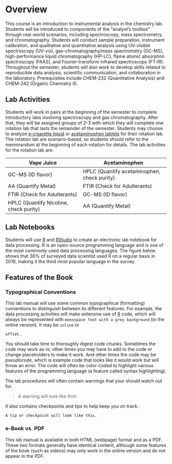 # Overview {-}

This course is an introduction to instrumental analysis in the chemistry lab. Students will be introduced to components of the “analyst’s toolbox” through real-world scenarios, including spectroscopy, mass spectrometry, and chromatography. Students will conduct sample preparation, instrument calibration, and qualitative and quantitative analysis using UV-visible spectroscopy (UV-vis), gas-chromatography/mass spectrometry (GC-MS), high-performance liquid chromatography (HP-LC), flame atomic absorption spectroscopy (FAAS), and Fourier-transform infrared spectroscopy (FT-IR). Throughout the semester, students will also work to develop skills related to reproducible data analysis, scientific communication, and collaboration in the laboratory. Prerequisites include CHEM-232 (Quantitative Analysis) and CHEM-242 (Organic Chemistry II).

## Lab Activities {-}

Students will work in pairs at the beginning of the semester to complete introductory labs involving spectroscopy and gas chromatography.  After that, they will be assigned groups of 2-3 with which they will complete one rotation lab that lasts the remainder of the semester.  Students may choose to analyze [e-cigarette liquid](/archive/chem370-f2020/lab-manual/rotation-a-e-cigarette-liquid.html) or [acetaminophen tablets](/archive/chem370-f2020/lab-manual/rotation-b-acetaminophen.html) for their rotation lab.  The rotation lab are scenario-based, so students should refer to the memorandum at the beginning of each rotation for details.  The lab activities for the rotation lab are:

| Vape Juice                             | Acetaminophen                               | 
| -------------------------------------- | ------------------------------------------- |
| GC-MS (ID flavor)                      | HPLC (Quantify acetaminophen, check purity) |
| AA (Quantify Metal)                    | FTIR (Check for Adulterants)                |
| FTIR (Check for Adulterants)           | GC-MS (ID flavor)                           |
| HPLC (Quantify Nicotine, check purity) | AA (Quantify Metal)                         |

## Lab Notebooks {-}

Students will use [R](https://cran.r-project.org/) and [RStudio](https://rstudio.com/) to create an electronic lab notebook for data processing.  R is an open-source programming language and is one of the most commonly used data processing languages.  The figure below shows that 36% of surveyed data scientist used R on a regular basis in 2018, making it the third most popular language in the survey.

<!-- ![Graph of the most commonly used languages in data science in 2018 from [Business Over Broadway](https://businessoverbroadway.com/2019/01/13/programming-languages-most-used-and-recommended-by-data-scientists/)](http://businessoverbroadway.com/wp-content/uploads/2019/01/programming_languages_used.png) -->

## Features of the Book {-}

### **Typographical Conventions** {-}

This lab manual will use some common typographical (formatting) conventions to distinguish between its different features.   For example, the data processing activities will make extensive use of [R](https://cran.r-project.org/) code, which will always be represented with `monospace font with a grey background` (in the online version).  It may be `inline` or

```
offset.
```

You should take time to thoroughly digest code chunks.  Sometimes the code may work as-is; other times you may have to add to the code or change placeholders to make it work.  And other times the code may be *pseudocode*, which is example code that looks like it would work but will throw an error.  The code will often be color-coded to highlight various features of the programming language (a feature called syntax highlighting).

The lab procedures will often contain warnings that your should watch out for.  

> A warning will look like this!

It also contains checkpoints and tips to help keep you on track.  

```marginfigure
A tip or checkpoint will look like this.
```


<!-- Both in code and in the lab manual text, capital letters will be used to represent matrices and lowercase letters will be used to represent vectors and scalars.  Matrices and vectors will always be bold within the text.  For example:

- `A` or **A** represents a matrix
- `a` or **a** represents a vector
- `a` or $a$ represents a scalar. -->

### **e-Book vs. PDF** {-}

This lab manual is available in both HTML (webpage) format and as a PDF.  These two formats generally have identical content, although some features of the book (such as videos) may only work in the online version and do not appear in the PDF.

<!-- ### Additional Resources {-} -->

<!-- ##### **Octave/MATLAB** {-} -->

<!-- - [MATLAB Cheat Sheet](http://assets.steventhornton.ca/A_Matlab_Cheat_Sheet/MatlabCheatsheet.pdf) (PDF) -->
<!-- - [MATLAB Support - Examples](https://www.mathworks.com/help/examples.html)   -->
<!-- - [Octave Wikibook](https://en.wikibooks.org/wiki/Octave_Programming_Tutorial) -->
<!-- - [Jupyter Docs](https://jupyterlab.readthedocs.io/en/stable/) -->

<!-- ##### **Analytical Chemistry** {-} -->

<!-- - **Recommended Supplementary Book:** Harvey, D.T. (2008) *[Analytical Chemistry 2.0](http://dpuadweb.depauw.edu/harvey_web/eTextProject/version_2.0.html)* (free online) -->

<!-- ##### **Markdown** {-} -->

<!-- - [Markdown Tutorial](https://www.markdowntutorial.com/) -->
<!-- - [Markdown Resources](https://www.markdowntutorial.com/conclusion/) -->
